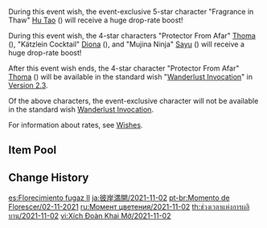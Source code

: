 {{Wish
|name              = Moment of Bloom 2021-11-02
|image             = Moment of Bloom 2021-11-02.png
|type              = Character Event
|duration          = event
|time_start        = 2021-11-02 18:00:00
|time_end          = 2021-11-23 14:59:59
|link              = https://genshin.hoyoverse.com/en/news/detail/16822
|preceding         = Farewell of Snezhnaya/2021-10-13
|succeeding        = Secretum Secretorum/2021-11-24
|succeeding2       = Born of Ocean Swell/2021-11-24
|alongside         = Epitome Invocation/2021-11-02
|previous          = Moment of Bloom/2021-03-02
}}
During this event wish, the event-exclusive 5-star character "Fragrance in Thaw" [[Hu Tao]] ({{Pyro}}) will receive a huge drop-rate boost!

During this event wish, the 4-star characters "Protector From Afar" [[Thoma]] ({{Pyro}}), "Kätzlein Cocktail" [[Diona]] ({{Cryo}}), and "Mujina Ninja" [[Sayu]] ({{Anemo}}) will receive a huge drop-rate boost!

After this event wish ends, the 4-star character "Protector From Afar" [[Thoma]] ({{Pyro}}) will be available in the standard wish "[[Wanderlust Invocation]]" in [[Version 2.3]].

Of the above characters, the event-exclusive character will not be available in the standard wish [[Wanderlust Invocation]].

For information about rates, see [[Wishes]].

==Item Pool==
{{Wish Pool
|^Hu Tao
|^Thoma
|^Diona
|^Sayu
|Diluc
|Jean
|Keqing
|Mona
|Qiqi
|Barbara
|Beidou
|Bennett
|Chongyun
|Fischl
|Kujou Sara
|Ningguang
|Noelle
|Razor
|Rosaria
|Sucrose
|Xiangling
|Xingqiu
|Xinyan
|Yanfei
|Dragon's Bane
|Eye of Perception
|Favonius Codex
|Favonius Greatsword
|Favonius Lance
|Favonius Sword
|Favonius Warbow
|Lion's Roar
|Rainslasher
|Rust
|Sacrificial Bow
|Sacrificial Fragments
|Sacrificial Greatsword
|Sacrificial Sword
|The Bell
|The Flute
|The Stringless
|The Widsith
|Black Tassel
|Bloodtainted Greatsword
|Cool Steel
|Debate Club
|Emerald Orb
|Ferrous Shadow
|Harbinger of Dawn
|Magic Guide
|Raven Bow
|Sharpshooter's Oath
|Skyrider Sword
|Slingshot
|Thrilling Tales of Dragon Slayers
}}

==Change History==
{{Change History|2.2}}

[[es:Florecimiento fugaz II]]
[[ja:彼岸満開/2021-11-02]]
[[pt-br:Momento de Florescer/02-11-2021]]
[[ru:Момент цветения/2021-11-02]]
[[th:ช่วงเวลาแห่งการผลิบาน/2021-11-02]]
[[vi:Xích Đoàn Khai Mở/2021-11-02]]